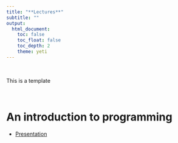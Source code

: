 ```yaml
---
title: "**Lectures**"
subtitle: ""
output:
  html_document:
    toc: false
    toc_float: false
    toc_depth: 2
    theme: yeti
---
```


<br>    

This is a template 

<br>

# An introduction to programming
* [Presentation](lecture_1.html)

